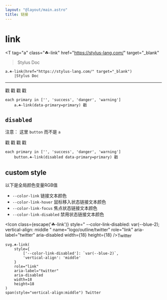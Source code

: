 ```yaml
---
layout: "@layout/main.astro"
title: 链接
---
```



# link

<T 
    tag="a"
    class="☘-link"
    href="https://stylus-lang.com/"
    target="_blank"
> Stylus Doc </T>

```pug
a.☘-link(href="https://stylus-lang.com/" target="_blank")
    |Stylus Doc
```

***

<T tag="a" class="☘-link">戳</T>
<T tag="a" class="☘-link" data-primary="success">戳</T>
<T tag="a" class="☘-link" data-primary="danger">戳</T>
<T tag="a" class="☘-link" data-primary="warning">戳</T>

```pug
each primary in ['', 'success', 'danger', 'warning']
    a.☘-link(data-primary=primary) 戳
```


## `disabled`

注意： 这里 `button` 而不是 `a`

<T tag="button" class="☘-link" disabled>戳</T>
<T tag="button" class="☘-link" disabled data-primary="success">戳</T>
<T tag="button" class="☘-link" disabled data-primary="danger">戳</T>
<T tag="button" class="☘-link" disabled data-primary="warning">戳</T>

```pug
each primary in ['', 'success', 'danger', 'warning']
    button.☘-link(disabled data-primary=primary) 戳
```

## custom style

以下是全局颜色变量RGB值

- `--color-link` 链接文本颜色
- `--color-link-hover` 鼠标移入状态链接文本颜色
- `--color-link-focus` 焦点状态链接文本颜色
- `--color-link-disabled` 禁用状态链接文本颜色

<Icon
    class={escape('☘-link')}
    style="
        --color-link-disabled: var(--blue-2);
        vertical-align: middle
    "
    name="logo/outline/twitter"
    role="link"
    aria-label="twitter"
    aria-disabled
    width={18}
    height={18}
/><span style="vertical-align:middle">Twitter</span>

```pug
svg.☘-link(
    style={
        ['--color-link-disabled']: `var(--blue-2)`,
        'vertical-align': 'middle'
    }
    role="link"
    aria-label="twitter"
    aria-disabled
    width=18
    height=18
)
span(style="vertical-align:middle") Twitter
```
